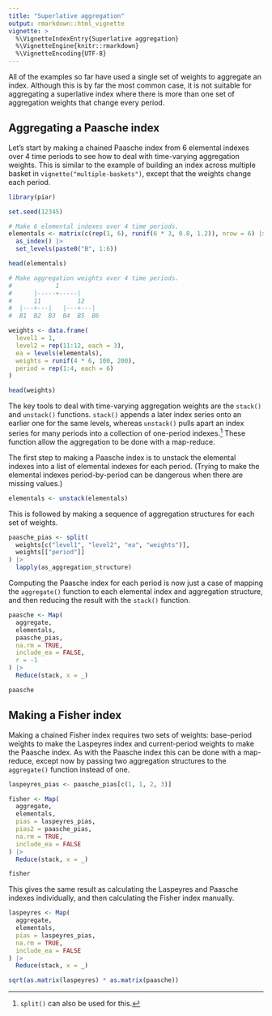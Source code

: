 ```yaml
---
title: "Superlative aggregation"
output: rmarkdown::html_vignette
vignette: >
  %\VignetteIndexEntry{Superlative aggregation}
  %\VignetteEngine{knitr::rmarkdown}
  %\VignetteEncoding{UTF-8}
---
```


All of the examples so far have used a single set of weights to
aggregate an index. Although this is by far the most common case, it is
not suitable for aggregating a superlative index where there is more
than one set of aggregation weights that change every period.

## Aggregating a Paasche index

Let's start by making a chained Paasche index from 6 elemental indexes
over 4 time periods to see how to deal with time-varying aggregation
weights. This is similar to the example of building an index across
multiple basket in `vignette("multiple-baskets")`, except that the
weights change each period.

```r
library(piar)

set.seed(12345)

# Make 6 elemental indexes over 4 time periods.
elementals <- matrix(c(rep(1, 6), runif(6 * 3, 0.8, 1.2)), nrow = 6) |>
  as_index() |>
  set_levels(paste0("B", 1:6))

head(elementals)

# Make aggregation weights over 4 time periods.
#            1
#      |-----+-----|
#      11          12
#  |---+---|   |---+---|
#  B1  B2  B3  B4  B5  B6

weights <- data.frame(
  level1 = 1,
  level2 = rep(11:12, each = 3),
  ea = levels(elementals),
  weights = runif(4 * 6, 100, 200),
  period = rep(1:4, each = 6)
)

head(weights)
```

The key tools to deal with time-varying aggregation weights are the
`stack()` and `unstack()` functions. `stack()` appends a later index
series onto an earlier one for the same levels, whereas `unstack()`
pulls apart an index series for many periods into a collection of
one-period indexes.^[`split()` can also be used for this.] These function allow
the aggregation to be done with a map-reduce.

The first step to making a Paasche index is to unstack the elemental
indexes into a list of elemental indexes for each period. (Trying to
make the elemental indexes period-by-period can be dangerous when there
are missing values.)

```r
elementals <- unstack(elementals)
```

This is followed by making a sequence of aggregation structures for each
set of weights.

```r
paasche_pias <- split(
  weights[c("level1", "level2", "ea", "weights")],
  weights[["period"]]
) |>
  lapply(as_aggregation_structure)
```

Computing the Paasche index for each period is now just a case of
mapping the `aggregate()` function to each elemental index and
aggregation structure, and then reducing the result with the `stack()`
function.

```r
paasche <- Map(
  aggregate,
  elementals,
  paasche_pias,
  na.rm = TRUE,
  include_ea = FALSE,
  r = -1
) |>
  Reduce(stack, x = _)

paasche
```

## Making a Fisher index

Making a chained Fisher index requires two sets of weights: base-period
weights to make the Laspeyres index and current-period weights to make
the Paasche index. As with the Paasche index this can be done with a
map-reduce, except now by passing two aggregation structures to the
`aggregate()` function instead of one.

```r
laspeyres_pias <- paasche_pias[c(1, 1, 2, 3)]

fisher <- Map(
  aggregate,
  elementals,
  pias = laspeyres_pias,
  pias2 = paasche_pias,
  na.rm = TRUE,
  include_ea = FALSE
) |>
  Reduce(stack, x = _)

fisher
```

This gives the same result as calculating the Laspeyres and Paasche
indexes individually, and then calculating the Fisher index manually.

```r
laspeyres <- Map(
  aggregate,
  elementals,
  pias = laspeyres_pias,
  na.rm = TRUE,
  include_ea = FALSE
) |>
  Reduce(stack, x = _)

sqrt(as.matrix(laspeyres) * as.matrix(paasche))
```

